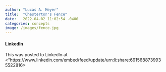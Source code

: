 ```yaml
---
author: "Lucas A. Meyer"
title:  "Chesterton's Fence"
date:   2022-04-02 11:02:54 -0400
categories: concepts
image: /images/fence.jpg
---
```


#### LinkedIn

This was posted to LinkedIn at <"https://www.linkedin.com/embed/feed/update/urn:li:share:6915688739935522816>